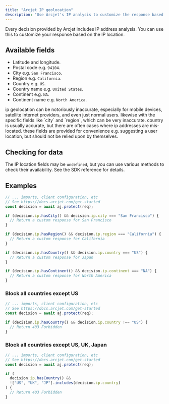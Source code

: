 ```yaml
---
title: "Arcjet IP geolocation"
description: "Use Arcjet's IP analysis to customize the response based on the IP location."
---
```



Every decision provided by Arcjet includes IP address analysis. You can use this
to customize your response based on the IP location.

## Available fields

- Latitude and longitude.
- Postal code e.g. `94104`.
- City e.g. `San Francisco`.
- Region e.g. `California`.
- Country e.g. `US`.
- Country name e.g. `United States`.
- Continent e.g. `NA`.
- Continent name e.g. `North America`.

<aside type="caution">
  ip geolocation can be notoriously inaccurate, especially for mobile devices,
  satellite internet providers, and even just normal users. likewise with the
  specific fields like `city` and `region`, which can be very inaccurate.
  country is usually accurate, but there are often cases where ip addresses are
  mis-located. these fields are provided for convenience e.g. suggesting a user
  location, but should not be relied upon by themselves.
</aside>

## Checking for data

The IP location fields may be `undefined`, but you can use various methods to
check their availability. See the SDK reference for details.

## Examples

```ts
// ... imports, client configuration, etc
// See https://docs.arcjet.com/get-started
const decision = await aj.protect(req);

if (decision.ip.hasCity() && decision.ip.city === "San Francisco") {
  // Return a custom response for San Francisco
}

if (decision.ip.hasRegion() && decision.ip.region === "California") {
  // Return a custom response for California
}

if (decision.ip.hasCountry() && decision.ip.country === "US") {
  // Return a custom response for Japan
}

if (decision.ip.hasContinent() && decision.ip.continent === "NA") {
  // Return a custom response for North America
}
```

### Block all countries except US

```ts
// ... imports, client configuration, etc
// See https://docs.arcjet.com/get-started
const decision = await aj.protect(req);

if (decision.ip.hasCountry() && decision.ip.country !== "US") {
  // Return 403 Forbidden
}
```

### Block all countries except US, UK, Japan

```ts
// ... imports, client configuration, etc
// See https://docs.arcjet.com/get-started
const decision = await aj.protect(req);

if (
  decision.ip.hasCountry() &&
  !["US", "UK", "JP"].includes(decision.ip.country)
) {
  // Return 403 Forbidden
}
```
